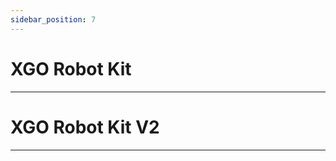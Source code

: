 ```yaml
---
sidebar_position: 7
---
```




# XGO Robot Kit
---

<cardbox>
  <card
    href="./xgo-robot-kit/"
    title="XGO Robot Kit"
    description="micro:bit XGO robot is an AI dog robot with 12 DOFs designed for the artificial intelligence education for teenagers. It supports omni-movement and is able to perform as a real pet dog. Students are able to get a good understanding of AI technology from the learning of the mechanism, the electronic knowledge, programming and the AI while playing it."
    img={xgo_robot_kit_Icon}
  />
</cardbox>

# XGO Robot Kit V2
---

<cardbox>
  <card
    href="./xgo-robot-kit-v2/"
    title="XGO Robot Kit V2"
    description="XGO Robot Kit V2 is a 15-degree-of-freedom desktop-level Al quadruped robot dog. The XGO Robot Kit V2 is equipped with a robotic arm and end jaws for flexible gripping and carrying of objects. XGO Robot Kit V2 adopts 2.3KG.CM bus serial servo as the joint, which can realize omnidirectional movement, six-dimensional posture control, posture stabilization, multiple motion gait and clamping tasks, and is equipped with IMU, joint position sensor and The internal IMU, joint position sensor and current sensor feedback its own attitude and joint angle and torque for internal algorithm and secondary development. The XGO Robot Kit V2 supports both graphical programming and Python code programming. This makes it the ideal machine for learning, teaching and research."
    img={xgo_robot_kit_v2_Icon}
  />
</cardbox>
